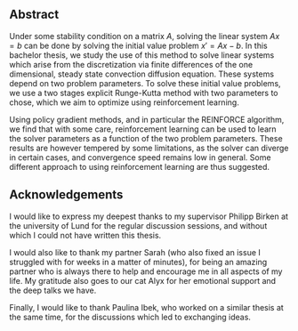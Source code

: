 ## Abstract {.unnumbered}

Under some stability condition on a matrix $A$, solving the linear system $Ax = b$ can be done by solving the initial value problem $x' = Ax-b$. In this bachelor thesis, we study the use of this method to solve linear systems which arise from the discretization via finite differences of the one dimensional, steady state convection diffusion equation. These systems depend on two problem parameters.
To solve these initial value problems, we use a two stages explicit Runge-Kutta method with two parameters to chose, which we aim to optimize using reinforcement learning. 

Using policy gradient methods, and in particular the REINFORCE algorithm, we find that with some care, reinforcement learning can be used to learn the 
solver parameters as a function of the two problem parameters. These results are however tempered by some limitations, as the solver can diverge in certain cases, and convergence speed remains low in general. Some different approach to using reinforcement learning are thus suggested.

## Acknowledgements {.unnumbered}


I would like to express my deepest thanks to my supervisor Philipp Birken at the university of Lund for the regular discussion sessions, and without which I could not have written this thesis.

I would also like to thank my partner Sarah (who also fixed an issue I struggled with for weeks in a matter of minutes), for being an amazing partner who is always there to help and encourage me in all aspects of my life. My gratitude also goes to our cat Alyx for her emotional support and the deep talks we have. 

Finally, I would like to thank Paulina Ibek, who worked on a similar thesis at the same time, for the discussions which led to exchanging ideas.